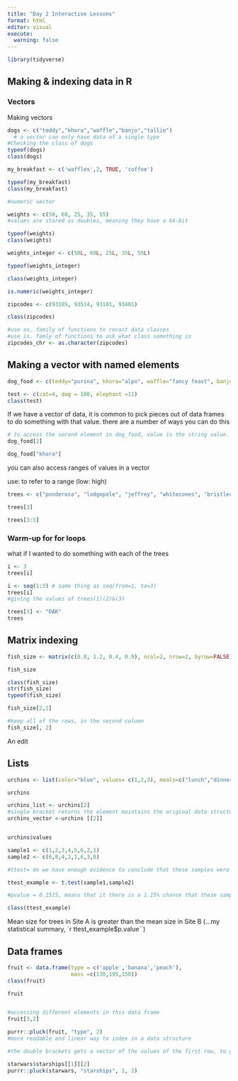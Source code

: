 ```yaml
---
title: "Day 2 Interactive Lessons"
format: html
editor: visual
execute: 
  warning: false
---
```


```r
library(tidyverse)
```

## Making & indexing data in R

### Vectors

Making vectors

```r
dogs <- c("teddy","khora","waffle","banjo","tallie")
  # a vector can only have data of a single type
#Checking the class of dogs
typeof(dogs)
class(dogs)
```

```r
my_breakfast <- c('waffles',2, TRUE, 'coffee')

typeof(my_breakfast)
class(my_breakfast)
```

```r
#numeric vector

weights <- c(50, 60, 25, 35, 55)
#values are stored as doubles, meaning they have a 64-bit

typeof(weights)
class(weights)
```

```r
weights_integer <- c(50L, 60L, 25L, 35L, 55L)

typeof(weights_integer)

class(weights_integer)
```

```r
is.numeric(weights_integer)
```

```r
zipcodes <- c(93105, 93514, 93101, 93401)

class(zipcodes)

#use as. family of functions to recast data classes
#use is. famly of functions to ask what class something is 
zipcodes_chr <- as.character(zipcodes)
```

## Making a vector with named elements

```r
dog_food <- c(teddy="purina", khora="alpo", waffle="fancy feast", banjo= "blue diamond", tallie= "farmer's dog")

test <- c(cat=4, dog = 100, elephant =11)
class(test)
```

If we have a vector of data, it is common to pick pieces out of data frames to do something with that value. there are a number of ways you can do this

```r
# to access the second element in dog_food, value is the string value. R uses 1 index, starts at 1
dog_food[2]
```

```r
dog_food["khora"]

```

you can also access ranges of values in a vector

use: to refer to a range (low: high)

```r
trees <- c("ponderosa", "lodgepole", "jeffrey", "whitecones", "bristlecone")

trees[3]

trees[3:5]
```

### Warm-up for for loops

what if I wanted to do something with each of the trees

```r
i <- 3
trees[i]
```

```r
i <- seq(1:3) # same thing as seq(from=1, to=3)
trees[i]
#giving the values of trees(1)(2)&(3)

```

```r
trees[3] <- "OAK"
trees
```

## Matrix indexing

```r
fish_size <- matrix(c(0.8, 1.2, 0.4, 0.9), ncol=2, nrow=2, byrow=FALSE)

fish_size

class(fish_size)
str(fish_size)
typeof(fish_size)

fish_size[2,2]

#keep all of the rows, in the second column
fish_size[, 2]

```

An edit

## Lists

```r
urchins <- list(color="blue", values= c(1,2,3), meals=c("lunch","dinner","dessert"),cost= 5L)

urchins
```

```r

urchins_list <- urchins[2]
#single bracket returns the element maintains the original data structure, which is still a list. 
urchins_vector <-urchins [[2]]



```

```r

urchins$values

```

```r
sample1 <- c(1,2,3,4,5,6,2,1)
sample2 <- c(6,8,4,2,1,6,3,8)

#ttest= do we have enough evidence to conclude that these samples were drawn from populations with different means

ttest_example <- t.test(sample1,sample2)

#pvalue = 0.1515, means that it there is a 1.15% chance that these samples were taken from the population with the same mean , pretty unlikely. below threshold and it is unlikely.

class(ttest_example)
```

Mean size for trees in Site A is greater than the mean size in Site B (...my statistical summary, \`r ttest_example\$p.value\`\`)

## Data frames

```r
fruit <- data.frame(type = c('apple','banana','peach'),
                    mass =c(130,195,150))
class(fruit)

fruit


#accessing different elements in this data frame
fruit[3,2]

purrr::pluck(fruit, "type", 2)
#more readable and linear way to index in a data structure
```

```r
#the double brackets gets a vector of the values of the first row, to get the second value then the additional [2].

starwars$starships[[1]][2]
purrr::pluck(starwars, "starships", 1, 2)
```
